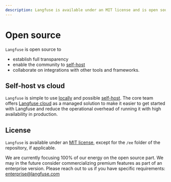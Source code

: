 ```yaml
---
description: Langfuse is available under an MIT license and is open source (except for some future enterprise features)
---
```


# Open source

`Langfuse` is open source to

- establish full transparency
- enable the community to [self-host](/docs/self-host)
- collaborate on integrations with other tools and frameworks.

## Self-host vs cloud

`Langfuse` is simple to use [locally](/docs/local) and possible [self-host](/docs/self-host). The core team offers [Langfuse cloud](/docs/cloud) as a managed solution to make it easier to get started with Langfuse and reduce the operational overhead of running it with high availability in production.

## License

`Langfuse` is available under an [MIT license](https://github.com/langfuse/langfuse/blob/main/LICENSE), except for the `/ee` folder of the repository, if applicable.

We are currently focusing 100% of our energy on the open source part. We may in the future consider commercializing premium features as part of an enterprise version. Please reach out to us if you have specific requirements: enterprise@langfuse.com
